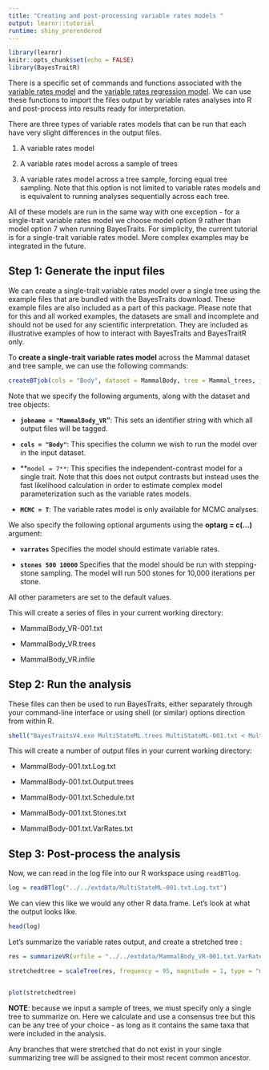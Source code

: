 ```yaml
---
title: "Creating and post-processing variable rates models "
output: learnr::tutorial
runtime: shiny_prerendered
---
```


```r
library(learnr)
knitr::opts_chunk$set(echo = FALSE)
library(BayesTraitR)
```
There is a specific set of commands and functions associated with the [variable rates model](https://www.nature.com/articles/nature10516) and the [variable rates regression model](https://academic.oup.com/biolinnean/article-abstract/118/1/95/2440206). We can use these functions to import the files output by variable rates analyses into R and post-process into results ready for interpretation. 

There are three types of variable rates models that can be run that each have very slight differences in the output files. 

1) A variable rates model

2) A variable rates model across a sample of trees 

3) A variable rates model across a tree sample, forcing equal tree sampling. Note that this option is not limited to variable rates models and is equivalent to running analyses sequentially across each tree. 

All of these models are run in the same way with one exception - for a single-trait variable rates model we choose model option 9 rather than model option 7 when running BayesTraits. For simplicity, the current tutorial is for a single-trait variable rates model. More complex examples may be integrated in the future. 

## Step 1: Generate the input files 

We can create a single-trait variable rates model over a single tree using the example files that are bundled with the BayesTraits download. These example files are also included as a part of this package. 
Please note that for this and all worked examples, the datasets are small and incomplete and should not be used for any scientific interpretation. They are included as illustrative examples of how to interact with BayesTraits and BayesTraitR only.


To **create a single-trait variable rates model** across the Mammal dataset and tree sample, we can use the following commands: 

``` r
createBTjob(cols = "Body", dataset = MammalBody, tree = Mammal_trees, jobname = "MammalBody_VR", model = 7, MCMC = T, optarg = c("varrates", "stones 500 10000"))
```
Note that we specify the following arguments, along with the dataset and tree objects:

* **`jobname = "MammalBody_VR`"**: This sets an identifier string with which all output files will be tagged.

* **`cols = "Body"`**: This specifies the column we wish to run the model over in the input dataset. 

* **`model = 7**`: This specifies the independent-contrast model for a single trait. Note that this does not output contrasts but instead uses the fast likelihood calculation in order to estimate complex model parameterization such as the variable rates models.

* **`MCMC = T`**: The variable rates model is only available for MCMC analyses. 

We also specify the following optional arguments using the **optarg = c(...)** argument:

* **`varrates`** Specifies the model should estimate variable rates.

* **`stones 500 10000`** Specifies that the model should be run with stepping-stone sampling. The model will run 500 stones for 10,000 iterations per stone. 

All other parameters are set to the default values. 

This will create a series of files in your current working directory:

* MammalBody_VR-001.txt

* MammalBody_VR.trees

* MammalBody_VR.infile

## Step 2: Run the analysis 

These files can then be used to run BayesTraits, either separately through your command-line interface or using shell (or similar) options direction from within R. 

``` r
shell("BayesTraitsV4.exe MultiStateML.trees MultiStateML-001.txt < MultiStateML.infile")
```

This will create a number of output files in your current working directory:

* MammalBody-001.txt.Log.txt

* MammalBody-001.txt.Output.trees

* MammalBody-001.txt.Schedule.txt

* MammalBody-001.txt.Stones.txt

* MammalBody-001.txt.VarRates.txt

## Step 3: Post-process the analysis

Now, we can read in the log file into our R workspace using `readBTlog`. 

``` r
log = readBTlog("../../extdata/MultiStateML-001.txt.Log.txt")
```

We can view this like we would any other R data.frame. Let's look at what the output looks like.
``` r
head(log)
```

Let's summarize the variable rates output, and create a stretched tree :
``` r
res = summarizeVR(vrfile = "../../extdata/MammalBody_VR-001.txt.VarRates.txt", tree = read.nexus("../..//extdata/Mammal_Consensus.trees"))

stretchedtree = scaleTree(res, frequency = 95, magnitude = 1, type = "mean")


plot(stretchedtree)

```

**NOTE**: because we input a sample of trees, we must specify only a single tree to summarize on. Here we calculate and use a consensus tree but this can be any tree of your choice - as long as it contains the same taxa that were included in the analysis. 

Any branches that were stretched that do not exist in your single summarizing tree will be assigned to their most recent common ancestor.
